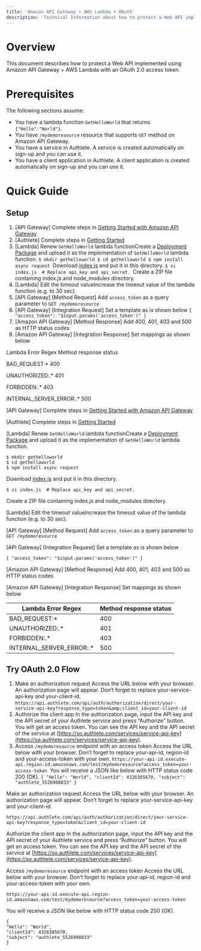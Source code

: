 ```yaml
---
title: 'Amazon API Gateway + AWS Lambda + OAuth'
description: 'Technical Information about how to protect a Web API implemented using Amazon API Gateway + AWS Lambda with an OAuth 2.0 access token.'
---
```


# Overview

This document describes how to protect a Web API implemented using Amazon API Gateway + AWS Lambda with an OAuth 2.0 access token.

# Prerequisites

The following sections assume:

- You have a lambda function `GetHelloWorld` that returns `{"Hello":"World"}`.
- You have `/mydemoresource` resource that supports `GET` method on Amazon API Gateway.
- You have a service in Authlete. A service is created automatically on sign-up and you can use it.
- You have a client application in Authlete. A client application is created automatically on sign-up and you can use it.

# Quick Guide

## Setup

1. [API Gateway] Complete steps in [Getting Started with Amazon API Gateway](https://docs.aws.amazon.com/apigateway/latest/developerguide/getting-started.html)
1. [Authlete] Complete steps in [Getting Started](/developers/getting_started/)
1. [Lambda] Renew `GetHelloWorld` lambda functionCreate a [Deployment Package](http://docs.aws.amazon.com/lambda/latest/dg/nodejs-create-deployment-pkg.html) and upload it as the implementation of `GetHelloWorld` lambda function.
`$ mkdir gethelloworld
$ cd gethelloworld
$ npm install async request
`Download [index.js](https://www.authlete.com/files/apigateway_lambda_oauth/index.js) and put it
in this directory.
`$ vi index.js  # Replace api_key and api_secret.
`Create a ZIP file containing index.js and node_modules directory.
1. [Lambda] Edit the timeout valueIncrease the timeout value of the lambda function (e.g. to 30 sec).
1. [API Gateway] [Method Request] Add `access_token` as a query parameter to `GET /mydemoresource`
1. [API Gateway] [Integration Request] Set a template as is shown below
`{ "access_token": "$input.params('access_token')" }
`
1. [Amazon API Gateway] [Method Response] Add 400, 401, 403 and 500 as HTTP status codes
1. [Amazon API Gateway] [Integration Response] Set mappings as shown below

Lambda Error Regex
Method response status

BAD_REQUEST:*
400

UNAUTHORIZED:.*
401

FORBIDDEN:.*
403

INTERNAL_SERVER_ERROR:.*
500

[API Gateway] Complete steps in [Getting Started with Amazon API Gateway](https://docs.aws.amazon.com/apigateway/latest/developerguide/getting-started.html)

[Authlete] Complete steps in [Getting Started](/developers/getting_started/)

[Lambda] Renew `GetHelloWorld` lambda functionCreate a [Deployment Package](http://docs.aws.amazon.com/lambda/latest/dg/nodejs-create-deployment-pkg.html) and upload it as the implementation of `GetHelloWorld` lambda function.

```
$ mkdir gethelloworld
$ cd gethelloworld
$ npm install async request

```

Download [index.js](https://www.authlete.com/files/apigateway_lambda_oauth/index.js) and put it
in this directory.

```
$ vi index.js  # Replace api_key and api_secret.

```

Create a ZIP file containing index.js and node_modules directory.

[Lambda] Edit the timeout valueIncrease the timeout value of the lambda function (e.g. to 30 sec).

[API Gateway] [Method Request] Add `access_token` as a query parameter to `GET /mydemoresource`

[API Gateway] [Integration Request] Set a template as is shown below

```
{ "access_token": "$input.params('access_token')" }

```

[Amazon API Gateway] [Method Response] Add 400, 401, 403 and 500 as HTTP status codes

[Amazon API Gateway] [Integration Response] Set mappings as shown below

| Lambda Error Regex | Method response status |
| --- | --- |
| BAD_REQUEST:* | 400 |
| UNAUTHORIZED:.* | 401 |
| FORBIDDEN:.* | 403 |
| INTERNAL_SERVER_ERROR:.* | 500 |

## Try OAuth 2.0 Flow

1. Make an authorization request
Access the URL below with your browser. An authorization page will appear.
Don’t forget to replace your-service-api-key and your-client-id.
`https://api.authlete.com/api/auth/authorization/direct/your-service-api-key?response_type=token&amp;client_id=your-client-id
`
1. Authorize the client app
In the authorization page, input the API key and the API secret of your Authlete service and press “Authorize” button. You will get an access token. You can see the API key and the API secret of the service at [https://so.authlete.com/services/service-api-key](https://so.authlete.com/services/service-api-key).
1. Access `/mydemoresource` endpoint with an access token
Access the URL below with your browser.
Don’t forget to replace your-api-id, region-id and your-access-token with your own.
`https://your-api-id.execute-api.region-id.amazonaws.com/test/mydemoresource?access_token=your-access-token
`You will receive a JSON like below with HTTP status code 200 (OK).
`{
"Hello": "World",
"clientId": 4326385670,
"subject": "authlete_5526908833"
}
`

Make an authorization request
Access the URL below with your browser. An authorization page will appear.
Don’t forget to replace your-service-api-key and your-client-id.

```
https://api.authlete.com/api/auth/authorization/direct/your-service-api-key?response_type=token&client_id=your-client-id

```

Authorize the client app
In the authorization page, input the API key and the API secret of your Authlete service and press “Authorize” button. You will get an access token. You can see the API key and the API secret of the service at [https://so.authlete.com/services/service-api-key](https://so.authlete.com/services/service-api-key).

Access `/mydemoresource` endpoint with an access token
Access the URL below with your browser.
Don’t forget to replace your-api-id, region-id and your-access-token with your own.

```
https://your-api-id.execute-api.region-id.amazonaws.com/test/mydemoresource?access_token=your-access-token

```

You will receive a JSON like below with HTTP status code 200 (OK).

```
{
"Hello": "World",
"clientId": 4326385670,
"subject": "authlete_5526908833"
}

```
